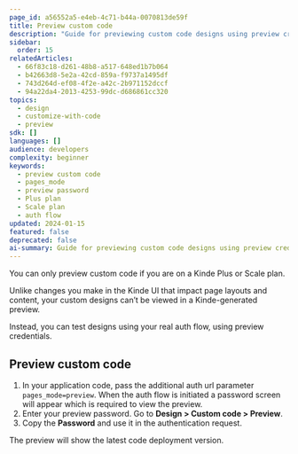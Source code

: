 ```yaml
---
page_id: a56552a5-e4eb-4c71-b44a-0070813de59f
title: Preview custom code
description: "Guide for previewing custom code designs using preview credentials and auth flow testing for Plus and Scale plan users."
sidebar:
  order: 15
relatedArticles:
  - 66f83c18-d261-48b8-a517-648ed1b7b064
  - b42663d8-5e2a-42cd-859a-f9737a1495df
  - 743d264d-ef08-4f2e-a42c-2b971152dccf
  - 94a22da4-2013-4253-99dc-d686861cc320
topics:
  - design
  - customize-with-code
  - preview
sdk: []
languages: []
audience: developers
complexity: beginner
keywords:
  - preview custom code
  - pages_mode
  - preview password
  - Plus plan
  - Scale plan
  - auth flow
updated: 2024-01-15
featured: false
deprecated: false
ai-summary: Guide for previewing custom code designs using preview credentials and auth flow testing for Plus and Scale plan users.
---
```


<Aside type="upgrade">

You can only preview custom code if you are on a Kinde Plus or Scale plan.

</Aside>

Unlike changes you make in the Kinde UI that impact page layouts and content, your custom designs can’t be viewed in a Kinde-generated preview.

Instead, you can test designs using your real auth flow, using preview credentials.

## Preview custom code

1. In your application code, pass the additional auth url parameter `pages_mode=preview`. When the auth flow is initiated a password screen will appear which is required to view the preview.
2. Enter your preview password. Go to **Design > Custom code > Preview**.
3. Copy the **Password** and use it in the authentication request.

The preview will show the latest code deployment version.
